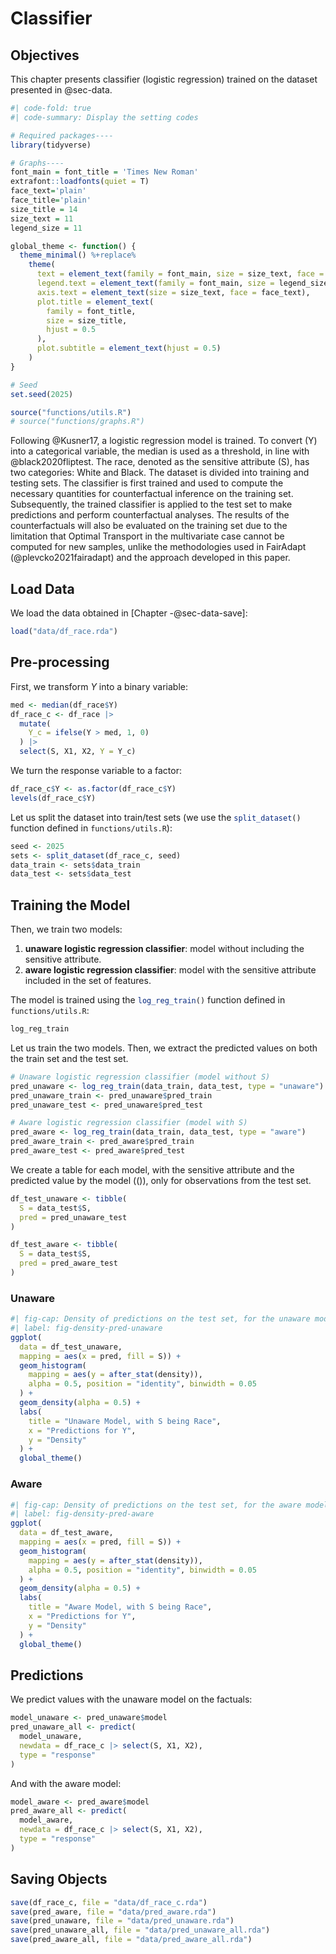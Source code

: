 # Classifier {#sec-classifier}



::: callout-note

## Objectives

This chapter presents classifier (logistic regression) trained on the dataset presented in @sec-data.

:::

```r
#| code-fold: true
#| code-summary: Display the setting codes

# Required packages----
library(tidyverse)

# Graphs----
font_main = font_title = 'Times New Roman'
extrafont::loadfonts(quiet = T)
face_text='plain'
face_title='plain'
size_title = 14
size_text = 11
legend_size = 11

global_theme <- function() {
  theme_minimal() %+replace%
    theme(
      text = element_text(family = font_main, size = size_text, face = face_text),
      legend.text = element_text(family = font_main, size = legend_size),
      axis.text = element_text(size = size_text, face = face_text), 
      plot.title = element_text(
        family = font_title, 
        size = size_title, 
        hjust = 0.5
      ),
      plot.subtitle = element_text(hjust = 0.5)
    )
}

# Seed
set.seed(2025)

source("functions/utils.R")
# source("functions/graphs.R")
```



Following @Kusner17, a logistic regression model is trained. To convert \(Y\) into a categorical variable, the median is used as a threshold, in line with @black2020fliptest. The race, denoted as the sensitive attribute \(S\), has two categories: White and Black. The dataset is divided into training and testing sets. The classifier is first trained and used to compute the necessary quantities for counterfactual inference on the training set. Subsequently, the trained classifier is applied to the test set to make predictions and perform counterfactual analyses. The results of the counterfactuals will also be evaluated on the training set due to the limitation that Optimal Transport in the multivariate case cannot be computed for new samples, unlike the methodologies used in FairAdapt (@plevcko2021fairadapt) and the approach developed in this paper.


## Load Data

We load the data obtained in [Chapter -@sec-data-save]:
```r
load("data/df_race.rda")
```

## Pre-processing

First, we transform $Y$ into a binary variable:
```r
med <- median(df_race$Y)
df_race_c <- df_race |> 
  mutate(
    Y_c = ifelse(Y > med, 1, 0)
  ) |> 
  select(S, X1, X2, Y = Y_c)
```

We turn the response variable to a factor:
```r
df_race_c$Y <- as.factor(df_race_c$Y)
levels(df_race_c$Y)
```

Let us split the dataset into train/test sets (we use the `split_dataset()`{.R} function defined in `functions/utils.R`):
```r
seed <- 2025
sets <- split_dataset(df_race_c, seed)
data_train <- sets$data_train
data_test <- sets$data_test
```

## Training the Model

Then, we train two models:

1. **unaware logistic regression classifier**: model without including the sensitive attribute.
2. **aware logistic regression classifier**: model with the sensitive attribute included in the set of features.

The model is trained using the `log_reg_train()`{.R} function defined in `functions/utils.R`:
```r
log_reg_train
```
Let us train the two models. Then, we extract the predicted values on both the train set and the test set.

```r
# Unaware logistic regression classifier (model without S)
pred_unaware <- log_reg_train(data_train, data_test, type = "unaware")
pred_unaware_train <- pred_unaware$pred_train
pred_unaware_test <- pred_unaware$pred_test

# Aware logistic regression classifier (model with S)
pred_aware <- log_reg_train(data_train, data_test, type = "aware")
pred_aware_train <- pred_aware$pred_train
pred_aware_test <- pred_aware$pred_test
```

We create a table for each model, with the sensitive attribute and the predicted value by the model (\(\hat{y}\)), only for observations from the test set.
```r
df_test_unaware <- tibble(
  S = data_test$S, 
  pred = pred_unaware_test
)

df_test_aware <- tibble(
  S = data_test$S, 
  pred = pred_aware_test
)
```

:::{.panel-tabset}

### Unaware

```r
#| fig-cap: Density of predictions on the test set, for the unaware model, when the sensitive attribute is the race
#| label: fig-density-pred-unaware
ggplot(
  data = df_test_unaware, 
  mapping = aes(x = pred, fill = S)) +
  geom_histogram(
    mapping = aes(y = after_stat(density)), 
    alpha = 0.5, position = "identity", binwidth = 0.05
  ) +
  geom_density(alpha = 0.5) +
  labs(
    title = "Unaware Model, with S being Race",
    x = "Predictions for Y",
    y = "Density"
  ) +
  global_theme()
```


### Aware

```r
#| fig-cap: Density of predictions on the test set, for the aware model, when the sensitive attribute is the race
#| label: fig-density-pred-aware
ggplot(
  data = df_test_aware,
  mapping = aes(x = pred, fill = S)) +
  geom_histogram(
    mapping = aes(y = after_stat(density)), 
    alpha = 0.5, position = "identity", binwidth = 0.05
  ) +
  geom_density(alpha = 0.5) +
  labs(
    title = "Aware Model, with S being Race",
    x = "Predictions for Y",
    y = "Density"
  ) +
  global_theme()
```


:::

## Predictions

We predict values with the unaware model on the factuals:
```r
model_unaware <- pred_unaware$model
pred_unaware_all <- predict(
  model_unaware, 
  newdata = df_race_c |> select(S, X1, X2), 
  type = "response"
)
```

And with the aware model:
```r
model_aware <- pred_aware$model
pred_aware_all <- predict(
  model_aware, 
  newdata = df_race_c |> select(S, X1, X2), 
  type = "response"
)
```



## Saving Objects {#sec-classifier-save}

```r
save(df_race_c, file = "data/df_race_c.rda")
save(pred_aware, file = "data/pred_aware.rda")
save(pred_unaware, file = "data/pred_unaware.rda")
save(pred_unaware_all, file = "data/pred_unaware_all.rda")
save(pred_aware_all, file = "data/pred_aware_all.rda")
```

